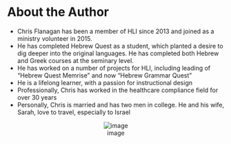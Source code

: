 # About the Author {-}

* Chris Flanagan has been a member of HLI since 2013 and joined as a ministry volunteer in 2015.
* He has completed Hebrew Quest as a student, which planted a desire to dig deeper into the original languages. He has completed both Hebrew and Greek courses at the seminary level.  
* He has worked on a number of projects for HLI, including leading of "Hebrew Quest Memrise" and now "Hebrew Grammar Quest"
* He is a lifelong learner, with a passion for instructional design
* Professionally, Chris has worked in the healthcare compliance field for over 30 years
* Personally, Chris is married and has two men in college.  He and his wife, Sarah, love to travel, especially to Israel

<center>
![image](images/cf.jpg) 
</center>
